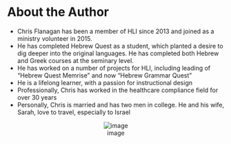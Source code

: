 # About the Author {-}

* Chris Flanagan has been a member of HLI since 2013 and joined as a ministry volunteer in 2015.
* He has completed Hebrew Quest as a student, which planted a desire to dig deeper into the original languages. He has completed both Hebrew and Greek courses at the seminary level.  
* He has worked on a number of projects for HLI, including leading of "Hebrew Quest Memrise" and now "Hebrew Grammar Quest"
* He is a lifelong learner, with a passion for instructional design
* Professionally, Chris has worked in the healthcare compliance field for over 30 years
* Personally, Chris is married and has two men in college.  He and his wife, Sarah, love to travel, especially to Israel

<center>
![image](images/cf.jpg) 
</center>
